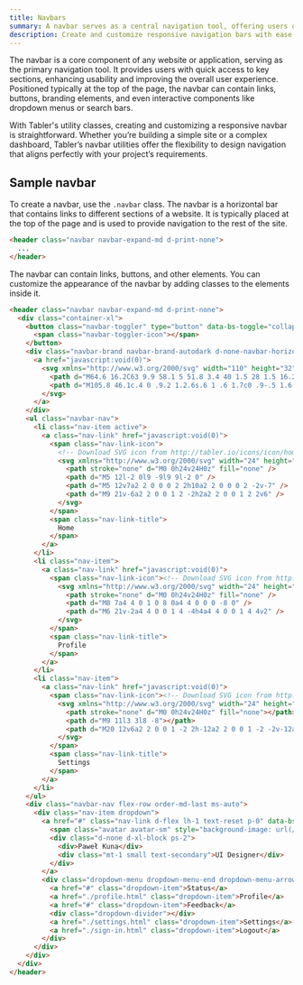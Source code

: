 ```yaml
---
title: Navbars
summary: A navbar serves as a central navigation tool, offering users quick and easy access to key sections of a website or application, improving usability and enhancing the overall user experience.
description: Create and customize responsive navigation bars with ease.
---
```


The navbar is a core component of any website or application, serving as the primary navigation tool. It provides users with quick access to key sections, enhancing usability and improving the overall user experience. Positioned typically at the top of the page, the navbar can contain links, buttons, branding elements, and even interactive components like dropdown menus or search bars.

With Tabler's utility classes, creating and customizing a responsive navbar is straightforward. Whether you’re building a simple site or a complex dashboard, Tabler’s navbar utilities offer the flexibility to design navigation that aligns perfectly with your project’s requirements.



## Sample navbar

To create a navbar, use the `.navbar` class. The navbar is a horizontal bar that contains links to different sections of a website. It is typically placed at the top of the page and is used to provide navigation to the rest of the site.

```html
<header class="navbar navbar-expand-md d-print-none">
  ...
</header>
```

The navbar can contain links, buttons, and other elements. You can customize the appearance of the navbar by adding classes to the elements inside it.

```html example fullpage vcentered padding={0} height="20rem"
<header class="navbar navbar-expand-md d-print-none">
  <div class="container-xl">
    <button class="navbar-toggler" type="button" data-bs-toggle="collapse" data-bs-target="#navbar-menu" aria-controls="navbar-menu" aria-expanded="false" aria-label="Toggle navigation">
      <span class="navbar-toggler-icon"></span>
    </button>
    <div class="navbar-brand navbar-brand-autodark d-none-navbar-horizontal pe-0 pe-md-3">
      <a href="javascript:void(0)">
        <svg xmlns="http://www.w3.org/2000/svg" width="110" height="32" viewBox="0 0 232 68" class="navbar-brand-image">
          <path d="M64.6 16.2C63 9.9 58.1 5 51.8 3.4 40 1.5 28 1.5 16.2 3.4 9.9 5 5 9.9 3.4 16.2 1.5 28 1.5 40 3.4 51.8 5 58.1 9.9 63 16.2 64.6c11.8 1.9 23.8 1.9 35.6 0C58.1 63 63 58.1 64.6 51.8c1.9-11.8 1.9-23.8 0-35.6zM33.3 36.3c-2.8 4.4-6.6 8.2-11.1 11-1.5.9-3.3.9-4.8.1s-2.4-2.3-2.5-4c0-1.7.9-3.3 2.4-4.1 2.3-1.4 4.4-3.2 6.1-5.3-1.8-2.1-3.8-3.8-6.1-5.3-2.3-1.3-3-4.2-1.7-6.4s4.3-2.9 6.5-1.6c4.5 2.8 8.2 6.5 11.1 10.9 1 1.4 1 3.3.1 4.7zM49.2 46H37.8c-2.1 0-3.8-1-3.8-3s1.7-3 3.8-3h11.4c2.1 0 3.8 1 3.8 3s-1.7 3-3.8 3z" fill="#2563EB" style="fill: var(--tblr-primary, #2563EB)"></path>
          <path d="M105.8 46.1c.4 0 .9.2 1.2.6s.6 1 .6 1.7c0 .9-.5 1.6-1.4 2.2s-2 .9-3.2.9c-2 0-3.7-.4-5-1.3s-2-2.6-2-5.4V31.6h-2.2c-.8 0-1.4-.3-1.9-.8s-.9-1.1-.9-1.9c0-.7.3-1.4.8-1.8s1.2-.7 1.9-.7h2.2v-3.1c0-.8.3-1.5.8-2.1s1.3-.8 2.1-.8 1.5.3 2 .8.8 1.3.8 2.1v3.1h3.4c.8 0 1.4.3 1.9.8s.8 1.2.8 1.9-.3 1.4-.8 1.8-1.2.7-1.9.7h-3.4v13c0 .7.2 1.2.5 1.5s.8.5 1.4.5c.3 0 .6-.1 1.1-.2.5-.2.8-.3 1.2-.3zm28-20.7c.8 0 1.5.3 2.1.8.5.5.8 1.2.8 2.1v20.3c0 .8-.3 1.5-.8 2.1-.5.6-1.2.8-2.1.8s-1.5-.3-2-.8-.8-1.2-.8-2.1c-.8.9-1.9 1.7-3.2 2.4-1.3.7-2.8 1-4.3 1-2.2 0-4.2-.6-6-1.7-1.8-1.1-3.2-2.7-4.2-4.7s-1.6-4.3-1.6-6.9c0-2.6.5-4.9 1.5-6.9s2.4-3.6 4.2-4.8c1.8-1.1 3.7-1.7 5.9-1.7 1.5 0 3 .3 4.3.8 1.3.6 2.5 1.3 3.4 2.1 0-.8.3-1.5.8-2.1.5-.5 1.2-.7 2-.7zm-9.7 21.3c2.1 0 3.8-.8 5.1-2.3s2-3.4 2-5.7-.7-4.2-2-5.8c-1.3-1.5-3-2.3-5.1-2.3-2 0-3.7.8-5 2.3-1.3 1.5-2 3.5-2 5.8s.6 4.2 1.9 5.7 3 2.3 5.1 2.3zm32.1-21.3c2.2 0 4.2.6 6 1.7 1.8 1.1 3.2 2.7 4.2 4.7s1.6 4.3 1.6 6.9-.5 4.9-1.5 6.9-2.4 3.6-4.2 4.8c-1.8 1.1-3.7 1.7-5.9 1.7-1.5 0-3-.3-4.3-.9s-2.5-1.4-3.4-2.3v.3c0 .8-.3 1.5-.8 2.1-.5.6-1.2.8-2.1.8s-1.5-.3-2.1-.8c-.5-.5-.8-1.2-.8-2.1V18.9c0-.8.3-1.5.8-2.1.5-.6 1.2-.8 2.1-.8s1.5.3 2.1.8c.5.6.8 1.3.8 2.1v10c.8-1 1.8-1.8 3.2-2.5 1.3-.7 2.8-1 4.3-1zm-.7 21.3c2 0 3.7-.8 5-2.3s2-3.5 2-5.8-.6-4.2-1.9-5.7-3-2.3-5.1-2.3-3.8.8-5.1 2.3-2 3.4-2 5.7.7 4.2 2 5.8c1.3 1.6 3 2.3 5.1 2.3zm23.6 1.9c0 .8-.3 1.5-.8 2.1s-1.3.8-2.1.8-1.5-.3-2-.8-.8-1.3-.8-2.1V18.9c0-.8.3-1.5.8-2.1s1.3-.8 2.1-.8 1.5.3 2 .8.8 1.3.8 2.1v29.7zm29.3-10.5c0 .8-.3 1.4-.9 1.9-.6.5-1.2.7-2 .7h-15.8c.4 1.9 1.3 3.4 2.6 4.4 1.4 1.1 2.9 1.6 4.7 1.6 1.3 0 2.3-.1 3.1-.4.7-.2 1.3-.5 1.8-.8.4-.3.7-.5.9-.6.6-.3 1.1-.4 1.6-.4.7 0 1.2.2 1.7.7s.7 1 .7 1.7c0 .9-.4 1.6-1.3 2.4-.9.7-2.1 1.4-3.6 1.9s-3 .8-4.6.8c-2.7 0-5-.6-7-1.7s-3.5-2.7-4.6-4.6-1.6-4.2-1.6-6.6c0-2.8.6-5.2 1.7-7.2s2.7-3.7 4.6-4.8 3.9-1.7 6-1.7 4.1.6 6 1.7 3.4 2.7 4.5 4.7c.9 1.9 1.5 4.1 1.5 6.3zm-12.2-7.5c-3.7 0-5.9 1.7-6.6 5.2h12.6v-.3c-.1-1.3-.8-2.5-2-3.5s-2.5-1.4-4-1.4zm30.3-5.2c1 0 1.8.3 2.4.8.7.5 1 1.2 1 1.9 0 1-.3 1.7-.8 2.2-.5.5-1.1.8-1.8.7-.5 0-1-.1-1.6-.3-.2-.1-.4-.1-.6-.2-.4-.1-.7-.1-1.1-.1-.8 0-1.6.3-2.4.8s-1.4 1.3-1.9 2.3-.7 2.3-.7 3.7v11.4c0 .8-.3 1.5-.8 2.1-.5.6-1.2.8-2.1.8s-1.5-.3-2.1-.8c-.5-.6-.8-1.3-.8-2.1V28.8c0-.8.3-1.5.8-2.1.5-.6 1.2-.8 2.1-.8s1.5.3 2.1.8c.5.6.8 1.3.8 2.1v.6c.7-1.3 1.8-2.3 3.2-3 1.3-.7 2.8-1 4.3-1z" fill-rule="evenodd" clip-rule="evenodd" fill="#4a4a4a"></path>
        </svg>
      </a>
    </div>
    <ul class="navbar-nav">
      <li class="nav-item active">
        <a class="nav-link" href="javascript:void(0)">
          <span class="nav-link-icon">
            <!-- Download SVG icon from http://tabler.io/icons/icon/home -->
            <svg xmlns="http://www.w3.org/2000/svg" width="24" height="24" viewBox="0 0 24 24" fill="none" stroke="currentColor" stroke-width="2" stroke-linecap="round" stroke-linejoin="round" class="icon icon-tabler icons-tabler-outline icon-tabler-home">
              <path stroke="none" d="M0 0h24v24H0z" fill="none" />
              <path d="M5 12l-2 0l9 -9l9 9l-2 0" />
              <path d="M5 12v7a2 2 0 0 0 2 2h10a2 2 0 0 0 2 -2v-7" />
              <path d="M9 21v-6a2 2 0 0 1 2 -2h2a2 2 0 0 1 2 2v6" />
            </svg>
          </span>
          <span class="nav-link-title">
            Home
          </span>
        </a>
      </li>
      <li class="nav-item">
        <a class="nav-link" href="javascript:void(0)">
          <span class="nav-link-icon"><!-- Download SVG icon from http://tabler.io/icons/icon/checkbox -->
            <svg xmlns="http://www.w3.org/2000/svg" width="24" height="24" viewBox="0 0 24 24" fill="none" stroke="currentColor" stroke-width="2" stroke-linecap="round" stroke-linejoin="round" class="icon icon-tabler icons-tabler-outline icon-tabler-user">
              <path stroke="none" d="M0 0h24v24H0z" fill="none" />
              <path d="M8 7a4 4 0 1 0 8 0a4 4 0 0 0 -8 0" />
              <path d="M6 21v-2a4 4 0 0 1 4 -4h4a4 4 0 0 1 4 4v2" />
            </svg>
          </span>
          <span class="nav-link-title">
            Profile
          </span>
        </a>
      </li>
      <li class="nav-item">
        <a class="nav-link" href="javascript:void(0)">
          <span class="nav-link-icon"><!-- Download SVG icon from http://tabler.io/icons/icon/checkbox -->
            <svg xmlns="http://www.w3.org/2000/svg" width="24" height="24" viewBox="0 0 24 24" fill="none" stroke="currentColor" stroke-width="2" stroke-linecap="round" stroke-linejoin="round" class="icon">
              <path stroke="none" d="M0 0h24v24H0z" fill="none"></path>
              <path d="M9 11l3 3l8 -8"></path>
              <path d="M20 12v6a2 2 0 0 1 -2 2h-12a2 2 0 0 1 -2 -2v-12a2 2 0 0 1 2 -2h9"></path>
            </svg>
          </span>
          <span class="nav-link-title">
            Settings
          </span>
        </a>
      </li>
    </ul>
    <div class="navbar-nav flex-row order-md-last ms-auto">
      <div class="nav-item dropdown">
        <a href="#" class="nav-link d-flex lh-1 text-reset p-0" data-bs-toggle="dropdown" aria-label="Open user menu">
          <span class="avatar avatar-sm" style="background-image: url(/static/samples/avatars/044m.jpg)"></span>
          <div class="d-none d-xl-block ps-2">
            <div>Paweł Kuna</div>
            <div class="mt-1 small text-secondary">UI Designer</div>
          </div>
        </a>
        <div class="dropdown-menu dropdown-menu-end dropdown-menu-arrow">
          <a href="#" class="dropdown-item">Status</a>
          <a href="./profile.html" class="dropdown-item">Profile</a>
          <a href="#" class="dropdown-item">Feedback</a>
          <div class="dropdown-divider"></div>
          <a href="./settings.html" class="dropdown-item">Settings</a>
          <a href="./sign-in.html" class="dropdown-item">Logout</a>
        </div>
      </div>
    </div>
  </div>
</header>
```